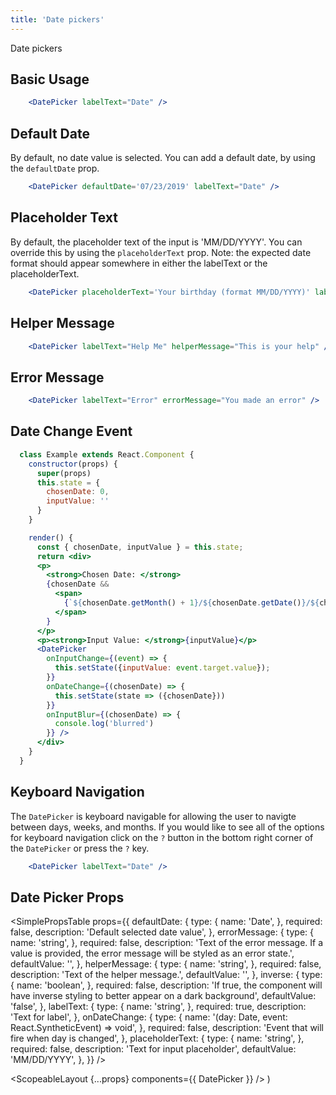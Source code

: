 ```yaml
---
title: 'Date pickers'
---
```



<DocsHeading to="/design/date-pickers/" type="design">
  Date pickers
</DocsHeading>

## Basic Usage

```.jsx
    <DatePicker labelText="Date" />
```

## Default Date

By default, no date value is selected. You can add a default date, by using the `defaultDate` prop.

```.jsx
    <DatePicker defaultDate='07/23/2019' labelText="Date" />
```

## Placeholder Text

By default, the placeholder text of the input is 'MM/DD/YYYY'. You can override this by using the `placeholderText` prop.
Note: the expected date format should appear somewhere in either the labelText or the placeholderText.

```.jsx
    <DatePicker placeholderText='Your birthday (format MM/DD/YYYY)' labelText="Birthday" />
```

## Helper Message

```.jsx
    <DatePicker labelText="Help Me" helperMessage="This is your help" />
```

## Error Message

```.jsx
    <DatePicker labelText="Error" errorMessage="You made an error" />
```

## Date Change Event

```.jsx
  class Example extends React.Component {
    constructor(props) {
      super(props)
      this.state = {
        chosenDate: 0,
        inputValue: ''
      }
    }

    render() {
      const { chosenDate, inputValue } = this.state;
      return <div>
      <p>
        <strong>Chosen Date: </strong>
        {chosenDate &&
          <span>
            {`${chosenDate.getMonth() + 1}/${chosenDate.getDate()}/${chosenDate.getFullYear()}`}
          </span>
        }
      </p>
      <p><strong>Input Value: </strong>{inputValue}</p>
      <DatePicker
        onInputChange={(event) => {
          this.setState({inputValue: event.target.value});
        }}
        onDateChange={(chosenDate) => {
          this.setState(state => ({chosenDate}))
        }}
        onInputBlur={(chosenDate) => {
          console.log('blurred')
        }} />
      </div>
    }
  }
```

## Keyboard Navigation

The `DatePicker` is keyboard navigable for allowing the user to navigte between days, weeks, and months. If you would like to see all of the options for keyboard navigation click on the `?` button in the bottom right corner of the `DatePicker` or press the `?` key.

```.jsx
    <DatePicker labelText="Date" />
```

## Date Picker Props

<SimplePropsTable
  props={{
    defaultDate: {
      type: {
        name: 'Date',
      },
      required: false,
      description: 'Default selected date value',
    },
    errorMessage: {
      type: {
        name: 'string',
      },
      required: false,
      description:
        'Text of the error message.  If a value is provided, the error message will be styled as an error state.',
      defaultValue: '',
    },
    helperMessage: {
      type: {
        name: 'string',
      },
      required: false,
      description: 'Text of the helper message.',
      defaultValue: '',
    },
    inverse: {
      type: {
        name: 'boolean',
      },
      required: false,
      description:
        'If true, the component will have inverse styling to better appear on a dark background',
      defaultValue: 'false',
    },
    labelText: {
      type: {
        name: 'string',
      },
      required: true,
      description: 'Text for label',
    },
    onDateChange: {
      type: {
        name: '(day: Date, event: React.SyntheticEvent) => void',
      },
      required: false,
      description: 'Event that will fire when day is changed',
    },
    placeholderText: {
      type: {
        name: 'string',
      },
      required: false,
      description: 'Text for input placeholder',
      defaultValue: 'MM/DD/YYYY',
    },
  }}
/>

  <ScopeableLayout {...props} components={{ DatePicker }} />
)

